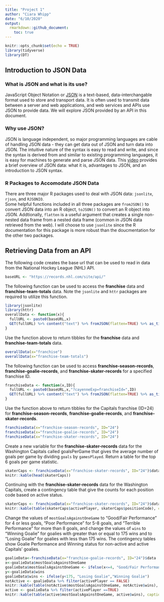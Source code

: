 ```yaml
---
title: "Project 1"
author: "Ciara Whipp"
date: "6/10/2020"
output: 
  rmarkdown::github_document:
    toc: true
---
```


```r
knitr::opts_chunk$set(echo = TRUE)
library(tidyverse)
library(DT)
```

## Introduction to JSON Data  

### What is JSON and what is its use?  

JavaScript Object Notation or [JSON](https://www.tutorialspoint.com/json/json_overview.htm#:~:text=JSON%20or%20JavaScript%20Object%20Notation,stands%20for%20JavaScript%20Object%20Notation.) is a text-based, data-interchangable format used to store and transport data. It is often used to transmit data between a server and web applications, and web services and APIs use JSON to provide data. We will explore JSON provided by an API in this document.  

### Why use JSON?  

JSON is language independent, so major programming languages are cable of handling JSON data - they can get data out of JSON and turn data into JSON. The intuitive nature of the syntax is easy to read and write, and since the syntax is derived from and similar to existing programming languages, it is easy for machines to generate and parse JSON data. This [video](https://www.youtube.com/watch?v=0IoG-mSvWSo) provides a brief overview of JSON data: what it is, advantages to JSON, and an introduction to JSON syntax.  

### R Packages to Accomodate JSON Data  

There are three major R packages used to deal with JSON data: `jsonlite`, `rjson`, and `RJSONIO`.  
Some helpful functions included in all three packages are `fromJSON()` to convert JSON data into an R object, `toJSON()` to convert an R object into JSON. Addtionally, `flatten` is a useful argument that creates a single non-nested data frame from a nested data frame (common in JSON data retrieved from the web). I will choose to use `jsonlite` since the R documentation for this package is more robust than the doucmentation for the other two packages.  

## Retrieving Data from an API  

The following code creates the base url that can be used to read in data from the National Hockey League (NHL) API.  

```r
baseURL <- "https://records.nhl.com/site/api/"
```

The following function can be used to access the **franchise** data and **franchise-team-totals** data. Note the `jsonlite` and `httr` packages are required to utilize this function.  

```r
library(jsonlite)
library(httr)
overallData <- function(x){
  fullURL <- paste0(baseURL,x)
  GET(fullURL) %>% content("text") %>% fromJSON(flatten=TRUE) %>% as_tibble()
}
```

Use the function above to return tibbles for the **franchise** data and **franchise-team-totals** data.  

```r
overallData(x="franchise")
overallData(x="franchise-team-totals")
```

The following function can be used to access **franchise-season-records**, **franchise-goalie-records**, and **franchise-skater-records** for a specified franchise ID. 

```r
franchiseData <- function(x,ID){
  fullURL <- paste0(baseURL,x,"?cayenneExp=franchiseId=",ID)
  GET(fullURL) %>% content("text") %>% fromJSON(flatten=TRUE) %>% as_tibble()
}
```  

Use the function above to return tibbles for the Capitals franchise (ID=24) for **franchise-season-records**, **franchise-goalie-records**, and **franchise-skater-records**.  

```r
franchiseData(x="franchise-season-records", ID="24")
franchiseData(x="franchise-goalie-records", ID="24")
franchiseData(x="franchise-skater-records", ID="24")
```

Create a new variable for the **franchise-skater-records** data for the Washington Capitals called goalsPerGame that gives the average number of goals per game by dividing `goals` by `gamesPlayed`. Return a table for the top 6 goals per game statistic.  

```r
skaterCaps <- franchiseData(x="franchise-skater-records", ID="24")$data %>% rename("Last Name"=lastName, "Position Code"=positionCode, "Number of Seasons Played"=seasons) %>%mutate("Goals per Game"=goals/gamesPlayed) %>% select(`Last Name`, `Position Code`, `Goals per Game`, `Number of Seasons Played`) %>% arrange(desc(`Goals per Game`))
knitr::kable(head(skaterCaps))
```

Continuing with the **franchise-skater-records** data for the Washington Capitals, create a contingency table that give the counts for each position code based on active status.

```r
skaterCaps <- franchiseData(x="franchise-skater-records", ID="24")$data
knitr::kable(table(skaterCaps$activePlayer, skaterCaps$positionCode), caption="Active Status and Position Code Information for the Capitals")
```

Change the values of `mostGoalsAgainstOneGame` to "Good/Fair Performance" for 4 or less goals, "Poor Performance" for 5-8 goals, and "Terrible Performance" for more than 8 goals, and change the values of `wins` to "Winning Goalie" for goalies with greater than or equal to 175 wins and to "Losing Goalie" for goalies with less than 175 wins. The contingency tables show Goalie Performance and Winning status for non-active and active Capitals' goalies.

```r
goalieData<-franchiseData(x="franchise-goalie-records", ID="24")$data
x<-goalieData$mostGoalsAgainstOneGame
goalieData$mostGoalsAgainstOneGame <- ifelse(x<=4, "Good/Fair Performance",ifelse(x>8, "Terrible Performance", "Poor Performance"))
y<-goalieData$wins
goalieData$wins <- ifelse(y<175, "Losing Goalie","Winning Goalie")
notActive <- goalieData %>% filter(activePlayer == FALSE)
knitr::kable(table(notActive$mostGoalsAgainstOneGame, notActive$wins), caption="Goalie Performance and Winning Status for Non-Active Goalies")
active <- goalieData %>% filter(activePlayer ==TRUE)
knitr::kable(table(active$mostGoalsAgainstOneGame, active$wins), caption="Goalie Performance and Winning Status for Active Goalies")
```